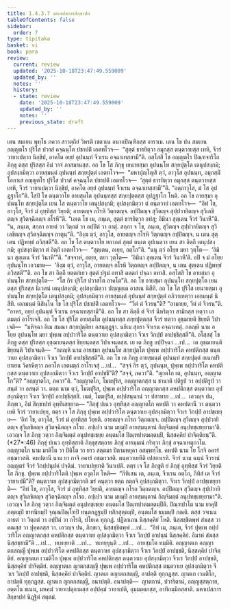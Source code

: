 ```yaml
---
title: 1.4.3.7 มหาเปสการสิกฺขาปท
tableOfContents: false
sidebar:
  order: 7
type: tipitaka
basket: vi
book: para
review:
  current: review
  updated: '2025-10-18T23:47:49.559009'
  updated_by: ''
  notes: ''
  history:
  - state: review
    date: '2025-10-18T23:47:49.559009'
    updated_by: ''
    notes: ''
    previous_state: draft
---
```



<DynamicBreadcrumb />


<ReviewStatus review={frontmatter.review} showDetails={true} />

<HypothesisAnnotation frontmatter={frontmatter} />

<Division number="641" book="para" e="ch" v="1" p="370">

<Paragraph number="2362" book="para">
เตน สมเยน พุทฺโธ ภควา สาวตฺถิยํ วิหรติ เชตวเน อนาถปิณฺฑิกสฺส อาราเม. เตน โข ปน สมเยน อญฺญตโร ปุริโส ปวาสํ คจฺฉนฺโต ปชาปติํ เอตทโวจ—  “สุตฺตํ ธารยิตฺวา อมุกสฺส ตนฺตวายสฺส เทหิ, จีวรํ วายาเปตฺวา นิกฺขิป, อาคโต อยฺยํ อุปนนฺทํ จีวเรน อจฺฉาเทสฺสามี”ติ. อสฺโสสิ โข อญฺญตโร ปิณฺฑจาริโก ภิกฺขุ ตสฺส ปุริสสฺส อิมํ วาจํ ภาสมานสฺส. อถ โข โส ภิกฺขุ เยนายสฺมา อุปนนฺโท สกฺยปุตฺโต เตนุปสงฺกมิ; อุปสงฺกมิตฺวา อายสฺมนฺตํ อุปนนฺทํ สกฺยปุตฺตํ เอตทโวจ—  “มหาปุญฺโญสิ ตฺวํ, อาวุโส อุปนนฺท, อมุกสฺมิํ โอกาเส อญฺญตโร ปุริโส ปวาสํ คจฺฉนฺโต ปชาปติํ เอตทโวจ—  ‘สุตฺตํ ธารยิตฺวา อมุกสฺส ตนฺตวายสฺส เทหิ, จีวรํ วายาเปตฺวา นิกฺขิป, อาคโต อยฺยํ อุปนนฺทํ จีวเรน อจฺฉาเทสฺสามี’”ติ. “อตฺถาวุโส, มํ โส อุปฏฺฐาโก”ติ. โสปิ โข ตนฺตวาโย อายสฺมโต อุปนนฺทสฺส สกฺยปุตฺตสฺส อุปฏฺฐาโก โหติ.
</Paragraph>

<Paragraph number="2363" book="para">
อถ โข อายสฺมา อุปนนฺโท สกฺยปุตฺโต เยน โส ตนฺตวาโย เตนุปสงฺกมิ; อุปสงฺกมิตฺวา ตํ ตนฺตวายํ เอตทโวจ—  “อิทํ โข, อาวุโส, จีวรํ มํ อุทฺทิสฺส วิยฺยติ; อายตญฺจ กโรหิ วิตฺถตญฺจ. อปฺปิตญฺจ สุวีตญฺจ สุปฺปวายิตญฺจ สุวิเลขิตญฺจ สุวิตจฺฉิตญฺจ กโรหี”ติ. “เอเต โข เม, ภนฺเต, สุตฺตํ ธารยิตฺวา อทํสุ; อิมินา สุตฺเตน จีวรํ วินาหี”ติ. “น, ภนฺเต, สกฺกา อายตํ วา วิตฺถตํ วา อปฺปิตํ วา กาตุํ. สกฺกา จ โข, ภนฺเต, สุวีตญฺจ สุปฺปวายิตญฺจ สุวิเลขิตญฺจ สุวิตจฺฉิตญฺจ กาตุนฺ”ติ. “อิงฺฆ ตฺวํ, อาวุโส, อายตญฺจ กโรหิ วิตฺถตญฺจ อปฺปิตญฺจ. น เตน สุตฺเตน ปฏิพทฺธํ ภวิสฺสตี”ติ.
</Paragraph>

<Paragraph number="2364" book="para">
อถ โข โส ตนฺตวาโย ยถาภตํ สุตฺตํ ตนฺเต อุปเนตฺวา เยน สา อิตฺถี เตนุปสงฺกมิ; อุปสงฺกมิตฺวา ตํ อิตฺถิํ เอตทโวจ—  “สุตฺเตน, อเยฺย, อตฺโถ”ติ. “นนุ ตฺวํ อโยฺย มยา วุตฺโต—  ‘อิมินา สุตฺเตน จีวรํ วินาหี’”ติ. “สจฺจาหํ, อเยฺย, ตยา วุตฺโต—  ‘อิมินา สุตฺเตน จีวรํ วินาหี’ติ. อปิ จ มํ อโยฺย อุปนนฺโท เอวมาห—  ‘อิงฺฆ ตฺวํ, อาวุโส, อายตญฺจ กโรหิ วิตฺถตญฺจ อปฺปิตญฺจ, น เตน สุตฺเตน ปฏิพทฺธํ ภวิสฺสตี’”ติ. อถ โข สา อิตฺถี ยตฺตกํเยว สุตฺตํ ปฐมํ อทาสิ ตตฺตกํ ปจฺฉา อทาสิ. อสฺโสสิ โข อายสฺมา อุปนนฺโท สกฺยปุตฺโต—  “โส กิร ปุริโส ปวาสโต อาคโต”ติ. อถ โข อายสฺมา อุปนนฺโท สกฺยปุตฺโต เยน ตสฺส ปุริสสฺส นิเวสนํ เตนุปสงฺกมิ; อุปสงฺกมิตฺวา ปญฺญตฺเต อาสเน นิสีทิ. อถ โข โส ปุริโส เยนายสฺมา อุปนนฺโท สกฺยปุตฺโต เตนุปสงฺกมิ; อุปสงฺกมิตฺวา อายสฺมนฺตํ อุปนนฺทํ สกฺยปุตฺตํ อภิวาเทตฺวา เอกมนฺตํ นิสีทิ. เอกมนฺตํ นิสินฺโน โข โส ปุริโส ปชาปติํ เอตทโวจ—  “วีตํ ตํ จีวรนฺ”ติ? “อามายฺย, วีตํ ตํ จีวรนฺ”ติ. “อาหร, อยฺยํ อุปนนฺทํ จีวเรน อจฺฉาเทสฺสามี”ติ. อถ โข สา อิตฺถี ตํ จีวรํ นีหริตฺวา สามิกสฺส ทตฺวา เอตมตฺถํ อาโรเจสิ. อถ โข โส ปุริโส อายสฺมโต อุปนนฺทสฺส สกฺยปุตฺตสฺส จีวรํ ทตฺวา อุชฺฌายติ ขิยฺยติ วิปาเจติ—  “มหิจฺฉา อิเม สมณา สกฺยปุตฺติยา อสนฺตุฏฺฐา. นยิเม สุกรา จีวเรน อจฺฉาเทตุํ. กถญฺหิ นาม อโยฺย อุปนนฺโท มยา ปุพฺเพ อปฺปวาริโต ตนฺตวาเย อุปสงฺกมิตฺวา จีวเร วิกปฺปํ อาปชฺชิสฺสตี”ติ.
</Paragraph>

<Paragraph number="2365" book="para">
อโสฺสสุํ โข ภิกฺขู ตสฺส ปุริสสฺส อุชฺฌายนฺตสฺส ขิยฺยนฺตสฺส วิปาเจนฺตสฺส. เย เต ภิกฺขู อปฺปิจฺฉา …เป…  เต อุชฺฌายนฺติ ขิยฺยนฺติ วิปาเจนฺติ—  “กถญฺหิ นาม อายสฺมา อุปนนฺโท สกฺยปุตฺโต ปุพฺเพ อปฺปวาริโต คหปติกสฺส ตนฺตวาเย อุปสงฺกมิตฺวา จีวเร วิกปฺปํ อาปชฺชิสฺสตี”ติ.
</Paragraph>

<Paragraph number="2366" book="para">
อถ โข เต ภิกฺขู อายสฺมนฺตํ อุปนนฺทํ สกฺยปุตฺตํ อเนกปริยาเยน วิครหิตฺวา ภควโต เอตมตฺถํ อาโรเจสุํ …เป…  “สจฺจํ กิร ตฺวํ, อุปนนฺท, ปุพฺเพ อปฺปวาริโต คหปติกสฺส ตนฺตวาเย อุปสงฺกมิตฺวา จีวเร วิกปฺปํ อาปชฺชี”ติ? “สจฺจํ, ภควา”ติ. “ญาตโก เต, อุปนนฺท, อญฺญาตโก”ติ? “อญฺญาตโก, ภควา”ติ. “อญฺญาตโก, โมฆปุริส, อญฺญาตกสฺส น ชานาติ ปติรูปํ วา อปฺปติรูปํ วา สนฺตํ วา อสนฺตํ วา. ตตฺถ นาม ตฺวํ, โมฆปุริส, ปุพฺเพ อปฺปวาริโต อญฺญาตกสฺส คหปติกสฺส ตนฺตวาเย อุปสงฺกมิตฺวา จีวเร วิกปฺปํ อาปชฺชิสฺสสิ. เนตํ, โมฆปุริส, อปฺปสนฺนานํ วา ปสาทาย …เป…  เอวญฺจ ปน, ภิกฺขเว, อิมํ สิกฺขาปทํ อุทฺทิเสยฺยาถ—
</Paragraph>

</Division>
<Division number="642" book="para" e="ch" v="1" p="372">

<Paragraph number="2367" book="para">
<Emphasis>“ภิกฺขุํ ปเนว อุทฺทิสฺส อญฺญาตโก คหปติ วา คหปตานี วา ตนฺตวาเยหิ จีวรํ วายาเปยฺย, ตตฺร เจ โส ภิกฺขุ ปุพฺเพ อปฺปวาริโต ตนฺตวาเย อุปสงฺกมิตฺวา จีวเร วิกปฺปํ อาปชฺเชยฺย—  ‘อิทํ โข, อาวุโส, จีวรํ มํ อุทฺทิสฺส วิยฺยติ. อายตญฺจ กโรถ วิตฺถตญฺจ. อปฺปิตญฺจ สุวีตญฺจ สุปฺปวายิตญฺจ สุวิเลขิตญฺจ สุวิตจฺฉิตญฺจ กโรถ. อปฺเปว นาม มยมฺปิ อายสฺมนฺตานํ กิญฺจิมตฺตํ อนุปทชฺเชยฺยามา’ติ. เอวญฺจ โส ภิกฺขุ วตฺวา กิญฺจิมตฺตํ อนุปทชฺเชยฺย อนฺตมโส ปิณฺฑปาตมตฺตมฺปิ, นิสฺสคฺคิยํ ปาจิตฺติยนฺ”</Emphasis>ติ. (*27*:<Emphasis>46</Emphasis>)
</Paragraph>

</Division>
<Division number="643" book="para" e="ch" v="1" p="372">

<Paragraph number="2368" book="para">
<Emphasis>ภิกฺขุํ ปเนว อุทฺทิสฺสา</Emphasis>ติ ภิกฺขุสฺสตฺถาย ภิกฺขุํ อารมฺมณํ กริตฺวา ภิกฺขุํ อจฺฉาเทตุกาโม.
</Paragraph>

<Paragraph number="2369" book="para">
<Emphasis>อญฺญาตโก</Emphasis> นาม มาติโต วา ปิติโต วา ยาว สตฺตมา ปิตามหยุคา อสมฺพทฺโธ.
</Paragraph>

<Paragraph number="2370" book="para">
<Emphasis>คหปติ</Emphasis> นาม โย โกจิ อคารํ อชฺฌาวสติ.
</Paragraph>

<Paragraph number="2371" book="para">
<Emphasis>คหปตานี</Emphasis> นาม ยา กาจิ อคารํ อชฺฌาวสติ.
</Paragraph>

<Paragraph number="2372" book="para">
<Emphasis>ตนฺตวาเยหี</Emphasis>ติ เปสกาเรหิ.
</Paragraph>

<Paragraph number="2373" book="para">
<Emphasis>จีวรํ</Emphasis> นาม ฉนฺนํ จีวรานํ อญฺญตรํ จีวรํ วิกปฺปนุปคํ ปจฺฉิมํ.
</Paragraph>

<Paragraph number="2374" book="para">
<Emphasis>วายาเปยฺยา</Emphasis>ติ วินาเปติ.
</Paragraph>

<Paragraph number="2375" book="para">
<Emphasis>ตตฺร เจ โส ภิกฺขู</Emphasis>ติ ยํ ภิกฺขุํ อุทฺทิสฺส จีวรํ วิยฺยติ โส ภิกฺขุ.
</Paragraph>

<Paragraph number="2376" book="para">
<Emphasis>ปุพฺเพ อปฺปวาริโต</Emphasis>ติ ปุพฺเพ อวุตฺโต โหติ—  “กีทิเสน เต, ภนฺเต, จีวเรน อตฺโถ, กีทิสํ เต จีวรํ วายาเปมี”ติ?
</Paragraph>

<Paragraph number="2377" book="para">
<Emphasis>ตนฺตวาเย อุปสงฺกมิตฺวา</Emphasis>ติ ฆรํ คนฺตฺวา ยตฺถ กตฺถจิ อุปสงฺกมิตฺวา.
</Paragraph>

<Paragraph number="2378" book="para">
<Emphasis>จีวเร วิกปฺปํ อาปชฺเชยฺยา</Emphasis>ติ—  “อิทํ โข, อาวุโส, จีวรํ มํ อุทฺทิสฺส วิยฺยติ, อายตญฺจ กโรถ วิตฺถตญฺจ. อปฺปิตญฺจ สุวีตญฺจ สุปฺปวายิตญฺจ สุวิเลขิตญฺจ สุวิตจฺฉิตญฺจ กโรถ. อปฺเปว นาม มยมฺปิ อายสฺมนฺตานํ กิญฺจิมตฺตํ อนุปทชฺเชยฺยามา”ติ.
</Paragraph>

<Paragraph number="2379" book="para">
<Emphasis>เอวญฺจ โส ภิกฺขุ วตฺวา กิญฺจิมตฺตํ อนุปทชฺเชยฺย อนฺตมโส ปิณฺฑปาตมตฺตมฺปี</Emphasis>ติ. <Emphasis>ปิณฺฑปาโต</Emphasis> นาม ยาคุปิ ภตฺตมฺปิ ขาทนียมฺปิ จุณฺณปิณฺโฑปิ ทนฺตกฏฺฐมฺปิ ทสิกสุตฺตมฺปิ, อนฺตมโส ธมฺมมฺปิ ภณติ.
</Paragraph>

<Paragraph number="2380" book="para">
ตสฺส วจเนน อายตํ วา วิตฺถตํ วา อปฺปิตํ วา กโรติ, ปโยเค ทุกฺกฏํ. ปฏิลาเภน นิสฺสคฺคิยํ โหติ. นิสฺสชฺชิตพฺพํ สํฆสฺส วา คณสฺส วา ปุคฺคลสฺส วา. เอวญฺจ ปน, ภิกฺขเว, นิสฺสชฺชิตพฺพํ …เป…  “อิทํ เม, ภนฺเต, จีวรํ ปุพฺเพ อปฺปวาริโต อญฺญาตกสฺส คหปติกสฺส ตนฺตวาเย อุปสงฺกมิตฺวา จีวเร วิกปฺปํ อาปนฺนํ นิสฺสคฺคิยํ. อิมาหํ สํฆสฺส นิสฺสชฺชามี”ติ …เป…  ทเทยฺยาติ …เป…  ทเทยฺยุนฺติ …เป…  อายสฺมโต ทมฺมีติ.
</Paragraph>

</Division>
<Division number="644" book="para" e="ch" v="1" p="373">

<Paragraph number="2381" book="para">
อญฺญาตเก อญฺญาตกสญฺญี ปุพฺเพ อปฺปวาริโต คหปติกสฺส ตนฺตวาเย อุปสงฺกมิตฺวา จีวเร วิกปฺปํ อาปชฺชติ, นิสฺสคฺคิยํ ปาจิตฺติยํ. อญฺญาตเก เวมติโก ปุพฺเพ อปฺปวาริโต คหปติกสฺส ตนฺตวาเย อุปสงฺกมิตฺวา จีวเร วิกปฺปํ อาปชฺชติ, นิสฺสคฺคิยํ ปาจิตฺติยํ. อญฺญาตเก ญาตกสญฺญี ปุพฺเพ อปฺปวาริโต คหปติกสฺส ตนฺตวาเย อุปสงฺกมิตฺวา จีวเร วิกปฺปํ อาปชฺชติ, นิสฺสคฺคิยํ ปาจิตฺติยํ.
</Paragraph>

<Paragraph number="2382" book="para">
ญาตเก อญาตกสญฺญี, อาปตฺติ ทุกฺกฏสฺส. ญาตเก เวมติโก, อาปตฺติ ทุกฺกฏสฺส. ญาตเก ญาตกสญฺญี, อนาปตฺติ.
</Paragraph>

</Division>
<Division number="645" book="para" e="ch" v="1" p="374">

<Paragraph number="2383" book="para">
อนาปตฺติ—  ญาตกานํ, ปวาริตานํ, อญฺญสฺสตฺถาย, อตฺตโน ธเนน, มหคฺฆํ วายาเปตุกามสฺส อปฺปคฺฆํ วายาเปติ, อุมฺมตฺตกสฺส, อาทิกมฺมิกสฺสาติ.

</Paragraph>
</Division>

<Paragraph number="2384" type="center" book="para">
มหาเปสการสิกฺขาปทํ นิฏฺฐิตํ สตฺตมํ.
</Paragraph>
